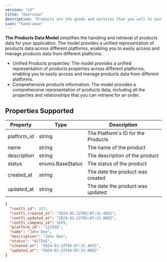 ```yaml
---
version: "v3"
title: "Overview"
description: "Products are the goods and services that you sell to your customers. You can create products or import them from your ecommerce platform."
icon: "hand-wave"
---
```


**The Products Data Model** simplifies the handling and retrieval of products data for your application. The model provides a unified representation of products data across different platforms, enabling you to easily access and manage products data from different platforms.

- Unified Products properties: The model provides a unified representation of products properties across different platforms, enabling you to easily access and manage products data from different platforms.
- Comprehensive products information: The model provides a comprehensive representation of products data, including all the properties and relationships that you can retrieve for an order.

## Properties Supported

| Property    | Type             | Description                        |
| ----------- | ---------------- | ---------------------------------- |
| platform_id | string           | The Platform's ID for the Products |
| name        | string           | The name of the product            |
| description | string           | The description of the product     |
| status      | enums.BaseStatus | The status of the product          |
| created_at  | string           | The date the product was created   |
| updated_at  | string           | The date the product was updated   |

<ResponseExample name="The Products Object" >

```json The Products Response Object
{
  "rootfi_id": 157,
  "rootfi_created_at": "2024-01-22T05:07:31.465Z",
  "rootfi_updated_at": "2024-01-22T05:07:31.000Z",
  "rootfi_company_id": 1089,
  "platform_id": "123456",
  "name": "John Doe",
  "description": "John Doe",
  "status": "ACTIVE",
  "created_at": "2024-01-22T05:07:31.465Z",
  "updated_at": "2024-01-22T05:07:31.000Z"
}
```

</ResponseExample>
